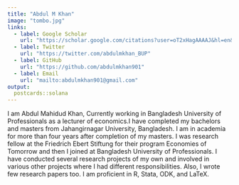 ```yaml
---
title: "Abdul M Khan"
image: "tombo.jpg"
links:
  - label: Google Scholar
    url: "https://scholar.google.com/citations?user=oT2xHagAAAAJ&hl=en&oi=sra"
  - label: Twitter
    url: "https://twitter.com/abdulmkhan_BUP"
  - label: GitHub
    url: "https://github.com/abdulmkhan901"
  - label: Email
    url: "mailto:abdulmkhan901@gmail.com"
output:
  postcards::solana
---
```

 
I am Abdul Mahidud Khan, Currently working in Bangladesh University of Professionals as a lecturer of economics.I have completed my bachelors and masters from Jahangirnagar University, Bangladesh. I am in academia for more than four years after completion of my masters. I was research fellow at the Friedrich Ebert Stiftung for their program Economies of Tomorrow and then I joined at Bangladesh University of Professionals. I have conducted several research projects of my own and involved in various other projects where I had different responsibilities. Also, I wrote few research papers too. I am proficient in R, Stata, ODK, and LaTeX. 
